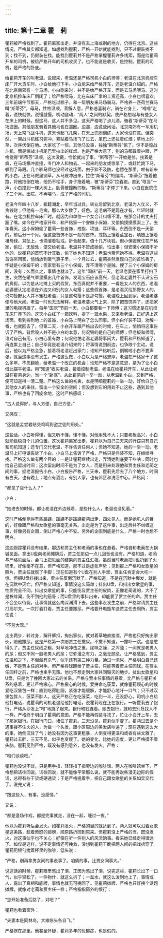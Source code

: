 ```yaml
---
---
---
```

title: 第十二章 瞿　莉
---




瞿莉被严格找到了。瞿莉离家出走，并没有去上海或别的地方，仍待在北京。这些情况，严格其实都知道。如想找到瞿莉，严格一开始就能找到，只不过假装找不到；找不到，仍假装在找。能找到瞿莉并不是严格掌握瞿莉许多线索，而是给瞿莉开车的司机，被给严格开车的司机收买了。也不能说是收买，是控制。瞿莉的司机，是严格的卧底。

给瞿莉开车的叫老温。说起来，老温还是严格司机小白的师傅；老温在北京机控车床厂开大货车时，小白给他打下手。小白能来给严格开车，还是老温介绍的。严格在北京南郊有一个马场，小白刚来时，并不是给严格开车，而是去马场喂马。这时北京机控车床厂倒闭了；给严格喂马，比在车床厂拿的工资还高，小白也很喜欢。三年前端午节那天，严格吃过粽子，和一帮朋友来马场骑马。严格养一匹荷兰赛马叫“斯蒂芬”，母马，性格温顺，善解人意，严格总喜骑它。骑在它身上，“嘚嘚”走着，说快就快，说慢就慢，嘴动腿动，“两人”之间的默契，使严格想起与有些女人在床上的时候。但这马、这人并不多见。这天严格喝了点儿酒，骑着“斯蒂芬”在马场遛圈。其他朋友骑着其他马也在遛圈。边遛，边说些闲话。北京南郊有一军用机场，天上常飞战斗机，这天也起飞几架，在天上兜圈训练，大家也没在意。但突然，一架战斗机练习俯冲，紧贴着马场飞了过去，尾巴上还拉着红烟；草地上的草，次序伏倒在地。大家吃了一惊，其他马没事，独独“斯蒂芬”惊了。惊不是惊战斗机，而是惊战斗机尾巴里拉出的红烟。也是严格大意了，别的马都戴着护眼，严格觉得“斯蒂芬”温顺，这次没戴，恰恰就出了事。“斯蒂芬”一开始是惊，接着是疯，在马场横冲直撞，专门冲人和物去。一起来的朋友或惊呆了，或赶忙跳下马，躲到了马厩。几个驯马师也没经过这场面，由于猝不及防，也愣在那里。唯有新来的小白，正在马厩里铡草，从马厩冲出来，拉住“斯蒂芬”的缰绳。“斯蒂芬”拖着他跑，将他拖倒在地，他仍不松手，身子拖着地，被“斯蒂芬”拉着跑。直到“哐当”一声，小白撞到一棵大树上，肋骨被撞断四根，“斯蒂芬”才停了下来。小白在医院住了三个月。出院，不再喂马，成了严格的司机。

老温今年四十八岁，祖籍湖北，早年当过兵，转业后留到北京。老温为人仗义，不贪钱财；但他有一毛病，那么大岁数了，好色。这毛病不是现在才有，年轻时就有。在北京机控车床厂时，就因为和单位一个女会计纠缠不清，被那会计的丈夫打豁了嘴。如今在严格家开车，和严格家一个安徽小保姆，又偷偷摸摸摸索上了。去年春天，这小保姆偷了瞿莉一些首饰，戒指、项链、耳环等。东西倒不是一天偷的，前后分一个月。但这些首饰不是一般的首饰。戒指上镶着蓝宝石，项链上镶着祖母绿，耳坠上，也滴溜着钻戒。折合起来，值十几万块钱。但小保姆就住在严格家，偷过，无放处，便交给老温。老温并不赞成她偷，怕出事；但安徽小保姆不听他的，说瞿莉的首饰不计其数，偷了她也不知道；老温也奈何她不得。老温将这些首饰带回家，悄悄放到暖气箅子里。一个月过去，瞿莉突然发现自己的首饰丢了，怀疑是小保姆干的；但家里有三个小保姆，弄不清哪个是贼。搜了三个小保姆的房间，没有；久而久之，事情也就淡了。这年“国庆”前一天，老温老婆在家里打扫卫生，突然在暖气罩里摸出几件首饰。发现宝石应该高兴，但老温老婆并不认识宝石的真假，以为是从地摊上买的假货。东西真假并不重要，一看是女人的东西，老温老婆便认定老温在外边又和别的女人勾搭；这些假首饰，是老温买给那野女人的。说勾搭野女人并不冤枉老温，只是这勾搭不是那勾搭。老温晚上回到家，老温老婆便与他大闹。老温一时也无法解释。老温老婆火气上来，除了把首饰摔了，还把家里的电视机砸了。每年“国庆”节前一天，小白都要看一下师傅；这习惯还是在机控车床厂养下的。这天小白扛了一箱饮料，提了一篮水果，又来看老温，正好遇上这场面。看到摔到地上的首饰，小白马上明白了怎么回事。但小白佯装不知，劝解一番，也就回去了。但第二天，小白开车跟严格出去的时候，在车上，悄悄将这事告诉了严格。背后毁人并不是小白的本意，何况毁的是自己的师傅；但老板和师傅，谁对自己有用，小白心里有数；何况他怕老温老婆将事闹大，瞿莉和严格知道了，再连累上自己；自己毕竟是老温介绍来的；将事情说到前边，也争取个主动。说后，他以为严格会急，接着将老温赶出家门；谁知严格听后，倒嘱咐小白不要声张，就当这事没有发生。严格这么做，小白以为是严格忠厚，老温在严格家干了这么多年，不忍翻脸，给老温一个改正的机会；谁知严格不是这意思，是为了让小白借此摆平老温，用“知道”收买老温，接着控制老温，老温在给瞿莉开车，从此让老温在瞿莉身边，当一个“卧底”。从此瞿莉的一举一动，从老温到小白，又到严格，便可知道得一清二楚。严格这么做的初衷，本是明细瞿莉的一举一动，好给自己与其他女人的来往，留出一个安全的空间；但没想到它的用处不止这些，遇到其他事，严格也有了回旋余地。这时严格感叹：

“古人说得好，与人方便，自己方便。”

又感叹：

“这就是孟尝君结交鸡鸣狗盗之徒的用处。”

这些话，小白听得懂，但又听不懂。懂不懂，对他用处不大；只要老板高兴，小白就能做稳自个儿的位置。这次瞿莉离家出走，瞿莉以为自己三天来的行踪只有自己和司机知道；还专门交代老温，不许告诉任何人；但她不知道，她的一举一动，老温马上打电话告诉了小白，小白马上告诉了严格，严格只是佯装不知，在继续寻找。严格这么做有两个目的：一是让瞿莉继续出走，弄清她到底要干些啥；同时也给自己留出时间；这次留出时间不是为了女人，而是用来处理他和贾主任和老蔺之间的事。据老温报告小白，小白报告严格，三天来，瞿莉先后去了八个地方，时间有白天，也有晚上；地点有酒店，有别人家，也有郊区和洗浴中心。严格问：

“都见了些什么人？”

小白：

“她进去的时候，都让老温在外边候着，是些什么人，老温也没见着。”

这时严格倒觉得有些蹊跷。蹊跷不是蹊跷瞿莉出走，四处见人，而是她见人的目的，好像跟严格和女歌星的事毫无关系。出走是为了这件事，出走后并不纠缠这事，好像另有企图，倒让严格心中不安。另外的企图到底是什么，严格一时也想不明白。

这边跟踪瞿莉没有结果，那边和贾主任和老蔺的事也在悬着。严格自和老蔺在火锅城见面，拿出U盘向老蔺摊牌后，贾主任那边一点儿回音也没有。严格知道，老蔺与严格见面后，会马上把见面的结果向贾主任汇报。虽然当时老蔺把U盘扔到了火锅里，好像毫不在意，但严格知道，那不过是虚张声势；见到报上严格和女歌星的照片，贾主任就慌了手脚；现在知道有个U盘在别人手里，贾主任肯定会大吃一惊。但把U盘抖搂出来，贾主任反倒沉默了。严格知道，不是在沉默中爆发，就是在沉默中灭亡。但严格又知道，事情没这么简单；抖出U盘，和抖出女歌星的事，性质完全不同。抖出女歌星的事，只能伤及贾主任的皮肉，正像老蔺说的，大不了是桩绯闻，伤不到他的筋骨；而U盘里的事抖出来，却能要了贾主任的命。贾主任不会坐以待毙，让事情就这么向深渊滑下去。这些事没发生之前，严格常请贾主任打高尔夫。一次打着打着，贾主任要撒尿。严格要开电瓶车送贾主任去厕所，贾主任说：

“不劳大驾。”

走出两步，转过身，解开裤扣，掏出家伙，就对着草地直接滋。严格也只好掏出家伙，陪他撒尿。这是严格第一次陪贾主任撒尿。不撒不知道，一撒吓一跳。也是憋得久了，贾主任尿线之粗，对草地冲击之重，尿味之臊，之浑浊；一闻就是老男人的尿；但又不同一般老男人的尿；它弥漫之有力，之毫无顾忌，让严格感到，贾主任温和之下，不但藏有杀气，似乎还有第三种力量。通过一泡尿，严格明白自己还嫩，不是贾主任的对手。但严格将球踢给了贾主任，只能等着贾主任回球。在贾主任回杆之前，严格也束手无策。他也不想走到大家共同毁灭的地步。扯出女歌星和U盘，只是为了挽回大家过去的关系。严格与贾主任事情的悬着，比严格与瞿莉关系的悬着，更让严格揪心。严格揪心的时候，爱拼命吃菠菜，就像瞿莉烦心的时候爱吃汉堡包一样；直到吃得肚圆，紧张才能缓解，才能舒心地吁一口气；只不过汉堡包胖人，菠菜不胖人。这天严格正在吃菠菜，吃到一半，还没舒心，司机小白给他打电话，说瞿莉的司机老温给他打电话，说瞿莉现在正在银行。一听瞿莉去了银行，严格从沙发上“噌”地跳了起来。银行和钱连着。她去银行，就和去别处找人不一样。严格终于明白了瞿莉的意图。严格不能再假装寻找了，忙让小白开上车，去了那家银行。在银行门口，堵住了瞿莉。三天没见，瞿莉似乎变了。瞿莉过去是个遇事搂不住火的人，为做一个头发，跟小区周边的美发店吵遍了；现在遇到这么大的事，她倒沉住了气；她没有因为这事更粗暴，人倒变得更温和或者有些文雅了。瞿莉过去胖，三天不见，似乎也变瘦了。她的变化，比她的态度，更让严格摸不着头脑。瞿莉见到严格，既没有感到意外，也没有发火。严格：

“咱们谈谈吧。”

瞿莉也没说不谈，只是用手指，轻轻指了指旁边的咖啡馆。两人在咖啡馆坐下，严格想把话往回说。话往回说，就不能像平常那么说，就不能再说些漫无边际的假话，总得有些干货或硬通货；于是严格搓着手，把自己跟女歌星的关系如实交代了。说完又说：

“跟这些人，有事，没感情。”

又说：

“都是逢场作戏，都是完事就走，没在一起，睡过一夜。”

他以为瞿莉听后会发火。如瞿莉发火，严格的目的就达到了。两人就可以沿着女歌星这条路，趁着愤怒的翅膀，顺原路折回到原来。但瞿莉没上严格的当，既没发火，对这事似乎也不关心；好像在听一件别人的风流韵事。看来她已经走得很远了。如仅是这样，说不定事情还可挽救，没想到瞿莉干脆把两人间的把戏拆穿了。瞿莉用银勺搅着杯里的咖啡，低头说：

“严格，别再拿男女间的事说事了。咱俩的事，比男女间事大。”

说这话的时候，瞿莉眼里憋出了泪。正因为憋出了泪，说完这些，瞿莉长出了一口气，似乎轻松了。一件物什，就这么拆了；一盆水，就这么泼到地上了。事情或人，露出了真相和底牌，事情也就无可挽回了。见瞿莉摊牌，严格也只好换个话题摊牌，就像对老蔺和贾主任一样；严格指指窗外的银行：

“您开始准备后路了，对吧？”

瞿莉也看着窗外：

“夫妻本是同林鸟，大难临头各自飞。”

严格愣在那里。他甚至怀疑，瞿莉多年的忧郁症，也是假的。